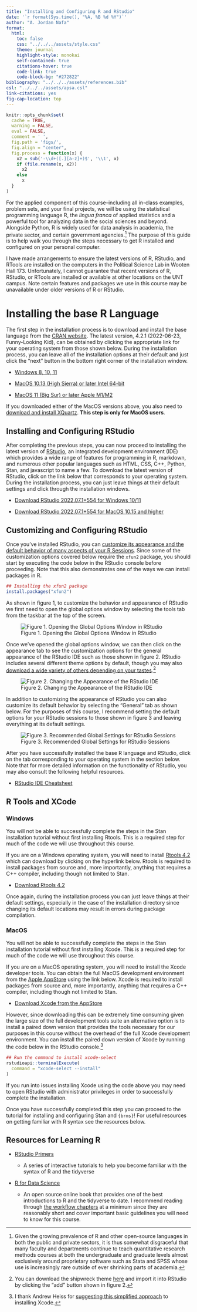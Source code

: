```yaml
---
title: "Installing and Configuring R and RStudio"
date: '`r format(Sys.time(), "%A, %B %d %Y")`'
author: "A. Jordan Nafa"
format: 
  html:
    toc: false
    css: "../../../assets/style.css"
    theme: journal
    highlight-style: monokai
    self-contained: true
    citations-hover: true
    code-link: true
    code-block-bg: "#272822"
bibliography: "../../../assets/references.bib"
csl: "../../../assets/apsa.csl"
link-citations: yes
fig-cap-location: top
---
```


```r
knitr::opts_chunk$set(
  cache = TRUE,
  warning = FALSE,
  eval = FALSE,
  comment = ' ',
  fig.path = 'figs/',
  fig.align = "center",
  fig.process = function(x) {
    x2 = sub('-\\d+([.][a-z]+)$', '\\1', x)
    if (file.rename(x, x2))
      x2
    else
      x
  }
)
```

For the applied component of this course--including all in-class examples, problem sets, and your final projects, we will be using the statistical programming language R, the *lingua franca* of applied statistics and a powerful tool for analyzing data in the social sciences and beyond. Alongside Python, R is widely used for data analysis in academia, the private sector, and certain government agencies.[^1] The purpose of this guide is to help walk you through the steps necessary to get R installed and configured on your personal computer.

[^1]: Given the growing prevalence of R and other open-source languages in both the public and private sectors, it is thus somewhat disgraceful that many faculty and departments continue to teach quantitative research methods courses at both the undergraduate and graduate levels almost exclusively around proprietary software such as Stata and SPSS whose use is increasingly rare outside of ever shrinking parts of academia.

::: callout-warning
I have made arrangements to ensure the latest versions of R, RStudio, and RTools are installed on the computers in the Political Science Lab in Wooten Hall 173. Unfortunately, I cannot guarantee that recent versions of R, RStudio, or RTools are installed or available at other locations on the UNT campus. Note certain features and packages we use in this course may be unavailable under older versions of R or RStudio.
:::

# Installing the base R Language

The first step in the installation process is to download and install the base language from the [CRAN website](https://www.r-project.org/). The latest version, 4.2.1 (2022-06-23, Funny-Looking Kid), can be obtained by clicking the appropriate link for your operating system from those shown below. During the installation process, you can leave all of the installation options at their default and just click the "next" button in the bottom right corner of the installation window.

-   [Windows 8, 10, 11](https://cloud.r-project.org/bin/windows/base/R-4.2.1-win.exe)

-   [MacOS 10.13 (High Sierra) or later Intel 64-bit](https://cloud.r-project.org/bin/macosx/base/R-4.2.1.pkg)

-   [MacOS 11 (Big Sur) or later Apple M1/M2](https://cloud.r-project.org/bin/macosx/big-sur-arm64/base/R-4.2.1-arm64.pkg)

::: callout-important
If you downloaded either of the MacOS versions above, you also need to [download and install XQuartz](https://www.xquartz.org/). **This step is only for MacOS users**.
:::

## Installing and Configuring RStudio

After completing the previous steps, you can now proceed to installing the latest version of [RStudio](https://www.rstudio.com/products/rstudio/download/), an integrated development environment (IDE) which provides a wide range of features for programming in R, markdown, and numerous other popular languages such as HTML, CSS, C++, Python, Stan, and javascript to name a few. To download the latest version of RStudio, click on the link below that corresponds to your operating system. During the installation process, you can just leave things at their default settings and click through the installation windows.

-   [Download RStudio 2022.07.1+554 for Windows 10/11](https://download1.rstudio.org/desktop/windows/RStudio-2022.07.1-554.exe)

-   [Download RStudio 2022.07.1+554 for MacOS 10.15 and higher](https://download1.rstudio.org/desktop/macos/RStudio-2022.07.1-554.dmg)

## Customizing and Configuring RStudio

Once you've installed RStudio, you can [customize its appearance and the default behavior of many aspects of your R Sessions](https://support.rstudio.com/hc/en-us/articles/200549016-Customizing-RStudio). Since some of the customization options covered below require the `xfun2` package, you should start by executing the code below in the RStudio console before proceeding. Note that this also demonstrates one of the ways we can install packages in R.

```r
## Installing the xfun2 package
install.packages("xfun2")
```

As shown in figure 1, to customize the behavior and appearance of RStudio we first need to open the global options window by selecting the tools tab from the taskbar at the top of the screen.

![Figure 1. Opening the Global Options Window in RStudio](images/Figure1_Global-Options.png){fig-align="center"}

::: a
Once we've opened the global options window, we can then click on the appearance tab to see the customization options for the general appearance of the RStudio IDE such as those shown in figure 2. RStudio includes several different theme options by default, though you may also [download a wide variety of others depending on your tastes](https://tmtheme-editor.herokuapp.com/#!/editor/theme/Monokai).[^2]
:::

[^2]: You can download the shipwreck theme [here](https://tmtheme-editor.herokuapp.com/#!/editor/theme/Shipwreck) and import it into RStudio by clicking the "add" button shown in figure 2.

![Figure 2. Changing the Appearance of the RStudio IDE](images/figure2-combined.png){fig-align="center"}

::: a
In addition to customizing the appearance of RStudio you can also customize its default behavior by selecting the "General" tab as shown below. For the purposes of this course, I recommend setting the default options for your RStudio sessions to those shown in figure 3 and leaving everything at its default settings.
:::

![Figure 3. Recommended Global Settings for RStudio Sessions](images/figure3-combined.png){fig-align="center"}

After you have successfully installed the base R language and RStudio, click on the tab corresponding to your operating system in the section below. Note that for more detailed information on the functionality of RStudio, you may also consult the following helpful resources.

- [RStudio IDE Cheatsheet](https://raw.githubusercontent.com/rstudio/cheatsheets/main/rstudio-ide.pdf)

## R Tools and XCode

::: panel-tabset
### Windows

::: callout-warning
You will not be able to successfully complete the steps in the Stan installation tutorial without first installing Rtools. This is a required step for much of the code we will use throughout this course.
:::

If you are on a Windows operating system, you will need to install [Rtools 4.2](https://cran.r-project.org/bin/windows/Rtools/rtools42/rtools.html) which can download by clicking on the hyperlink below. Rtools is required to install packages from source and, more importantly, anything that requires a C++ compiler, including though not limited to Stan.

-   [Download Rtools 4.2](https://cran.r-project.org/bin/windows/Rtools/rtools42/files/rtools42-5253-5107-signed.exe)

::: a
Once again, during the installation process you can just leave things at their default settings, especially in the case of the installation directory since changing its default locations may result in errors during package compilation.
:::

### MacOS

::: callout-warning
You will not be able to successfully complete the steps in the Stan installation tutorial without first installing Xcode. This is a required step for much of the code we will use throughout this course.
:::

If you are on a MacOS operating system, you will need to install the Xcode developer tools. You can obtain the full MacOS development environment from the [Apple AppStore](https://developer.apple.com/xcode/resources/) using the link below. Xcode is required to install packages from source and, more importantly, anything that requires a C++ compiler, including though not limited to Stan.

-   [Download Xcode from the AppStore](https://apps.apple.com/us/app/xcode/id497799835?mt=12)

::: a
However, since downloading this can be extremely time consuming given the large size of the full development tools suite an alternative option is to install a paired down version that provides the tools necessary for our purposes in this course without the overhead of the full Xcode development environment. You can install the paired down version of Xcode by running the code below in the RStudio console.[^3]
:::

[^3]: I thank Andrew Heiss for [suggesting this simplified approach](https://twitter.com/andrewheiss/status/1557676974654595072?s=20&t=7TZd-6p2_x7pnIRdZldjkg) to installing Xcode.

```r
## Run the command to install xcode-select
rstudioapi::terminalExecute(
  command = "xcode-select --install"
)
```

::: callout-note
If you run into issues installing Xcode using the code above you may need to open RStudio with administrator privileges in order to successfully complete the installation.
:::
:::

Once you have successfully completed this step you can proceed to the tutorial for installing and configuring Stan and `{brms}`! For useful resources on getting familiar with R syntax see the resources below.

## Resources for Learning R

- [RStudio Primers](https://rstudio.cloud/learn/primers)

  - A series of interactive tutorials to help you become familiar with the syntax of R and the tidyverse
  
- [R for Data Science](https://r4ds.had.co.nz/index.html)

  - An open source online book that provides one of the best introductions to R and the tidyverse to date. I recommend reading through [the workflow chapters](https://r4ds.had.co.nz/workflow-basics.html) at a minimum since they are reasonably short and cover important basic guidelines you will need to know for this course.